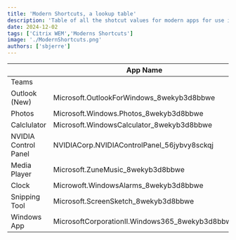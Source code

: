 ```yaml
---
title: 'Modern Shortcuts, a lookup table'
description: 'Table of all the shotcut values for modern apps for use in Citrix Wem'
date: 2024-12-02
tags: ['Citrix WEM','Moderns Shortcuts']
image: './ModernShortcuts.png'
authors: ['sbjerre']
---
```


|  | App Name | Shortcut |
|----------|----------|----------|
| Teams   |    |    |
| Outlook (New)   | Microsoft.OutlookForWindows_8wekyb3d8bbwe   | shell:AppsFolder\Microsoft.OutlookForWindows_8wekyb3d8bbwe!Microsoft.OutlookForWindows   |
| Photos | Microsoft.Windows.Photos_8wekyb3d8bbwe | shell:AppsFolder\Microsoft.Windows.Photos_8wekyb3d8bbwe!App
| Calclulator | Microsoft.WindowsCalculator_8wekyb3d8bbwe | shell:AppsFolder\Microsoft.WindowsCalculator_8wekyb3d8bbwe!App
| NVIDIA Control Panel | NVIDIACorp.NVIDIAControlPanel_56jybvy8sckqj | shell:AppsFolder\NVIDIACorp.NVIDIAControlPanel_56jybvy8sckqj!NVIDIACorp.NVIDIAControlPanel
| Media Player | Microsoft.ZuneMusic_8wekyb3d8bbwe |  shell:AppsFolder\Microsoft.ZuneMusic_8wekyb3d8bbwe!Microsoft.ZuneMusic
| Clock | Microwoft.WindowsAlarms_8wekyb3d8bbwe | shell:AppsFolder\Microwoft.WindowsAlarms_8wekyb3d8bbwe!App
| Snipping Tool | Microsoft.ScreenSketch_8wekyb3d8bbwe | shell:AppsFolder\Microsoft.ScreenSketch_8wekyb3d8bbwe!App
| Windows App | MicrosoftCorporationII.Windows365_8wekyb3d8bbwe | shell:AppsFolder\MicrosoftCorporationII.Windows365_8wekyb3d8bbwe!Windows365